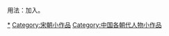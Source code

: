 {{hiddencat}}
{{Catnav|頁面分類|人物|人物小作品|各时代人物小作品}}
{{Catnav|頁面分類|...|中国朝代|各朝代中国人|宋朝人}}
{{Catnav|頁面分類|...|宋遼金夏|宋朝|宋朝人}}

用法：加入{{Tl|宋朝人小作品}}。

[[Category:宋朝人|*]]
[[Category:宋朝小作品|Category:宋朝小作品]]
[[Category:中国各朝代人物小作品|Category:中国各朝代人物小作品]]